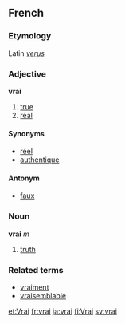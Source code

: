==French==
===Etymology===
Latin ''[[verus]]''
===Adjective===
'''vrai'''

# [[true]]
# [[real]]

====Synonyms====
*[[réel]]
*[[authentique]]

====Antonym====
*[[faux]]

===Noun===
'''vrai''' ''m''

# [[truth]]

===Related terms===
*[[vraiment]]
*[[vraisemblable]]

[[et:Vrai]]
[[fr:vrai]]
[[ja:vrai]]
[[fi:Vrai]]
[[sv:vrai]]